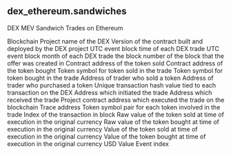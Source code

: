 ## dex_ethereum.sandwiches 
DEX MEV Sandwich Trades on Ethereum


<ParamField path="blockchain">
Blockchain
</ParamField>
<ParamField path="project">
Project name of the DEX
</ParamField>
<ParamField path="version">
Version of the contract built and deployed by the DEX project
</ParamField>
<ParamField path="block_time">
UTC event block time of each DEX trade
</ParamField>
<ParamField path="block_month">
UTC event block month of each DEX trade
</ParamField>
<ParamField path="block_number">
the block number of the block that the offer was created in
</ParamField>
<ParamField path="token_sold_address">
Contract address of the token sold
</ParamField>
<ParamField path="token_bought_address">
Contract address of the token bought
</ParamField>
<ParamField path="token_sold_symbol">
Token symbol for token sold in the trade
</ParamField>
<ParamField path="token_bought_symbol">
Token symbol for token bought in the trade
</ParamField>
<ParamField path="maker">
Address of trader who sold a token
</ParamField>
<ParamField path="taker">
Address of trader who purchased a token
</ParamField>
<ParamField path="tx_hash">
Unique transaction hash value tied to each transaction on the DEX
</ParamField>
<ParamField path="tx_from">
Address which initiated the trade
</ParamField>
<ParamField path="tx_to">
Address which received the trade
</ParamField>
<ParamField path="project_contract_address">
Project contract address which executed the trade on the blockchain
</ParamField>
<ParamField path="trace_address">
Trace address
</ParamField>
<ParamField path="token_pair">
Token symbol pair for each token involved in the trade
</ParamField>
<ParamField path="index">
Index of the transaction in block
</ParamField>
<ParamField path="token_sold_amount_raw">
Raw value of the token sold at time of execution in the original currency
</ParamField>
<ParamField path="token_bought_amount_raw">
Raw value of the token bought at time of execution in the original currency
</ParamField>
<ParamField path="token_sold_amount">
Value of the token sold at time of execution in the original currency
</ParamField>
<ParamField path="token_bought_amount">
Value of the token bought at time of execution in the original currency
</ParamField>
<ParamField path="amount_usd">
USD Value
</ParamField>
<ParamField path="evt_index">
Event index
</ParamField>

